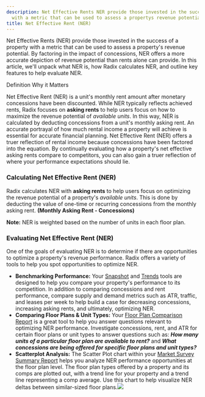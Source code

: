 ```yaml
---
description: Net Effective Rents NER provide those invested in the success of a property
  with a metric that can be used to assess a propertys revenue potential By factori...
title: Net Effective Rent (NER)
---
```


Net Effective Rents (NER) provide those invested in the success of a property with a metric that can be used to assess a property's revenue potential. By factoring in the impact of concessions, NER offers a more accurate depiction of revenue potential than rents alone can provide. In this article, we'll unpack what NER is, how Radix calculates NER, and outline key features to help evaluate NER.




Definition Why it Matters

Net Effective Rent (NER) is a unit's monthly rent amount after monetary concessions have been discounted. While NER typically reflects achieved rents, Radix focuses on **asking rents** to help users focus on how to maximize the revenue potential of *available units*. In this way, NER is calculated by deducting concessions from a unit's monthly asking rent.
An accurate portrayal of how much rental income a property will achieve is essential for accurate financial planning. Net Effective Rent (NER) offers a truer reflection of rental income because concessions have been factored into the equation. By continually evaluating how a property's net effective asking rents compare to competitors, you can also gain a truer reflection of where your performance expectations should lie. 

### Calculating Net Effective Rent (NER)


Radix calculates NER with **asking rents** to help users focus on optimizing the revenue potential of a property's *available units*. This is done by deducting the value of one-time or recurring concessions from the monthly asking rent. **(Monthly Asking Rent - Concessions)**



**Note:** NER is weighted based on the number of units in each floor plan. 



### Evaluating Net Effective Rent (NER)


One of the goals of evaluating NER is to determine if there are opportunities to optimize a property's revenue performance. Radix offers a variety of tools to help you spot opportunities to optimize NER. 


* **Benchmarking Performance:** Your [Snapshot](kb://article/zendesk:radix:9060091043981) and [Trends](kb://article/zendesk:radix:9060097289101) tools are designed to help you compare your property's performance to its competition. In addition to comparing concessions and rent performance, compare supply and demand metrics such as ATR, traffic, and leases per week to help build a case for decreasing concessions, increasing asking rents, and ultimately, optimizing NER.
* **Comparing Floor Plans & Unit Types:** Your [Floor Plan Comparison Report](kb://article/zendesk:radix:15100961400845) is a great tool to help you answer questions relevant to optimizing NER performance. Investigate concessions, rent, and ATR for certain floor plans or unit types to answer questions such as: ***How many units of a particular floor plan are available to rent?*** and ***What concessions are being offered for specific floor plans and unit types?***
* **Scatterplot Analysis:** The Scatter Plot chart within your [Market Survey Summary Report](kb://article/zendesk:radix:15109001351053) helps you analyze NER performance opportunities at the floor plan level. The floor plan types offered by a property and its comps are plotted out, with a trend line for your property and a trend line representing a comp average. Use this chart to help visualize NER deltas between similar-sized floor plans.![](/images/radix/d794f32decd52868f78f54599c20a2b308622170.png)